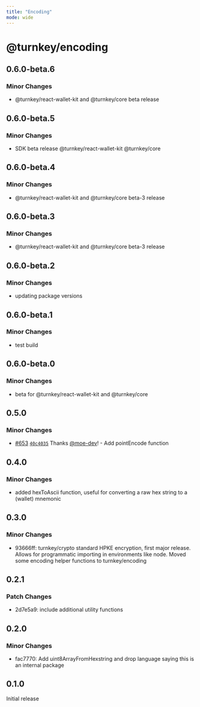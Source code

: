 ```yaml
---
title: "Encoding"
mode: wide
---
```


# @turnkey/encoding

## 0.6.0-beta.6

### Minor Changes

- @turnkey/react-wallet-kit and @turnkey/core beta release

## 0.6.0-beta.5

### Minor Changes

- SDK beta release @turnkey/react-wallet-kit @turnkey/core

## 0.6.0-beta.4

### Minor Changes

- @turnkey/react-wallet-kit and @turnkey/core beta-3 release

## 0.6.0-beta.3

### Minor Changes

- @turnkey/react-wallet-kit and @turnkey/core beta-3 release

## 0.6.0-beta.2

### Minor Changes

- updating package versions

## 0.6.0-beta.1

### Minor Changes

- test build

## 0.6.0-beta.0

### Minor Changes

- beta for @turnkey/react-wallet-kit and @turnkey/core

## 0.5.0

### Minor Changes

- [#653](https://github.com/tkhq/sdk/pull/653) [`40c4035`](https://github.com/tkhq/sdk/commit/40c40359ec7096d0bca39ffc93e89361b3b11a1a) Thanks [@moe-dev](https://github.com/moe-dev)! - Add pointEncode function

## 0.4.0

### Minor Changes

- added hexToAscii function, useful for converting a raw hex string to a (wallet) mnemonic

## 0.3.0

### Minor Changes

- 93666ff: turnkey/crypto standard HPKE encryption, first major release. Allows for programmatic importing in environments like node. Moved some encoding helper functions to turnkey/encoding

## 0.2.1

### Patch Changes

- 2d7e5a9: include additional utility functions

## 0.2.0

### Minor Changes

- fac7770: Add uint8ArrayFromHexstring and drop language saying this is an internal package

## 0.1.0

Initial release